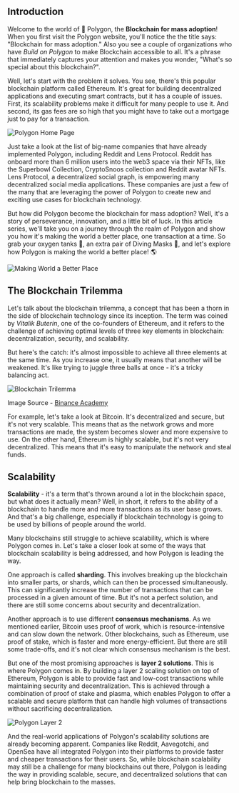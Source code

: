 ## Introduction

Welcome to the world of 💜 Polygon, the **Blockchain for mass adoption**! When you first visit the Polygon website, you'll notice the the title says: "Blockchain for mass adoption." Also you see a couple of organizations who have _Build on Polygon_ to make Blockchain accessible to all. It's a phrase that immediately captures your attention and makes you wonder, "What's so special about this blockchain?".

Well, let's start with the problem it solves. You see, there's this popular blockchain platform called Ethereum. It's great for building decentralized applications and executing smart contracts, but it has a couple of issues. First, its scalability problems make it difficult for many people to use it. And second, its gas fees are so high that you might have to take out a mortgage just to pay for a transaction.

![Polygon Home Page](assets/polygon-deep-dive/polygon-home-page.jpg)

Just take a look at the list of big-name companies that have already implemented Polygon, including Reddit and Lens Protocol. Reddit has onboard more than 6 million users into the web3 space via their NFTs, like the Superbowl Collection, CryptoSnoos collection and Reddit avatar NFTs. Lens Protocol, a decentralized social graph, is empowering many decentralized social media applications. These companies are just a few of the many that are leveraging the power of Polygon to create new and exciting use cases for blockchain technology.

But how did Polygon become the blockchain for mass adoption? Well, it's a story of perseverance, innovation, and a little bit of luck. In this article series, we'll take you on a journey through the realm of Polygon and show you how it's making the world a better place, one transaction at a time. So grab your oxygen tanks 🐠, an extra pair of Diving Masks 🤿, and let's explore how Polygon is making the world a better place! 🌎

![Making World a Better Place](assets/polygon-deep-dive/making-world.jpg)

## The Blockchain Trilemma

Let's talk about the blockchain trilemma, a concept that has been a thorn in the side of blockchain technology since its inception. The term was coined by _Vitalik Buterin_, one of the co-founders of Ethereum, and it refers to the challenge of achieving optimal levels of three key elements in blockchain: decentralization, security, and scalability.

But here's the catch: it's almost impossible to achieve all three elements at the same time. As you increase one, it usually means that another will be weakened. It's like trying to juggle three balls at once - it's a tricky balancing act.

![Blockchain Trilemma](assets/polygon-deep-dive/blockchain-trilemma.png)

Image Source - [Binance Academy](https://academy.binance.com/en/articles/what-is-the-blockchain-trilemma)

For example, let's take a look at Bitcoin. It's decentralized and secure, but it's not very scalable. This means that as the network grows and more transactions are made, the system becomes slower and more expensive to use. On the other hand, Ethereum is highly scalable, but it's not very decentralized. This means that it's easy to manipulate the network and steal funds.

## Scalability

**Scalability** - it's a term that's thrown around a lot in the blockchain space, but what does it actually mean? Well, in short, it refers to the ability of a blockchain to handle more and more transactions as its user base grows. And that's a big challenge, especially if blockchain technology is going to be used by billions of people around the world.

Many blockchains still struggle to achieve scalability, which is where Polygon comes in. Let's take a closer look at some of the ways that blockchain scalability is being addressed, and how Polygon is leading the way.

One approach is called **sharding**. This involves breaking up the blockchain into smaller parts, or shards, which can then be processed simultaneously. This can significantly increase the number of transactions that can be processed in a given amount of time. But it's not a perfect solution, and there are still some concerns about security and decentralization.

Another approach is to use different **consensus mechanisms**. As we mentioned earlier, Bitcoin uses proof of work, which is resource-intensive and can slow down the network. Other blockchains, such as Ethereum, use proof of stake, which is faster and more energy-efficient. But there are still some trade-offs, and it's not clear which consensus mechanism is the best.

But one of the most promising approaches is **layer 2 solutions**. This is where Polygon comes in. By building a layer 2 scaling solution on top of Ethereum, Polygon is able to provide fast and low-cost transactions while maintaining security and decentralization. This is achieved through a combination of proof of stake and plasma, which enables Polygon to offer a scalable and secure platform that can handle high volumes of transactions without sacrificing decentralization.

![Polygon Layer 2](assets/polygon-deep-dive/polygon-chains.jpeg)

And the real-world applications of Polygon's scalability solutions are already becoming apparent. Companies like Reddit, Aavegotchi, and OpenSea have all integrated Polygon into their platforms to provide faster and cheaper transactions for their users. So, while blockchain scalability may still be a challenge for many blockchains out there, Polygon is leading the way in providing scalable, secure, and decentralized solutions that can help bring blockchain to the masses.
